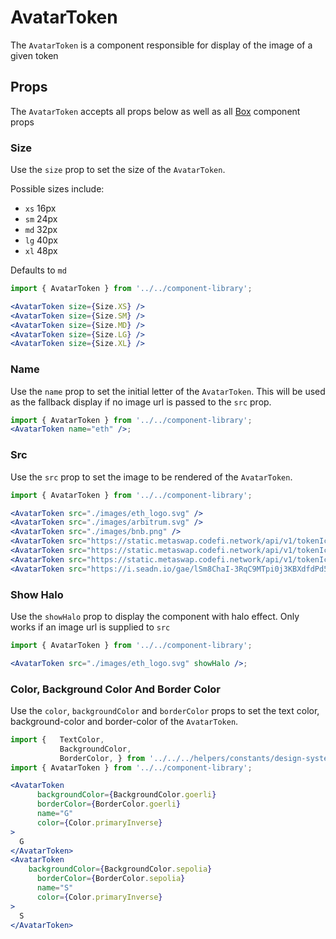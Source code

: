 

# AvatarToken

The `AvatarToken` is a component responsible for display of the image of a given token

<Canvas>
  <Story id="components-componentlibrary-avatartoken--default-story" />
</Canvas>

## Props

The `AvatarToken` accepts all props below as well as all [Box](/docs/components-ui-box--default-story#props) component props

<ArgsTable of={AvatarToken} />

### Size

Use the `size` prop to set the size of the `AvatarToken`.

Possible sizes include:

- `xs` 16px
- `sm` 24px
- `md` 32px
- `lg` 40px
- `xl` 48px

Defaults to `md`

<Canvas>
  <Story id="components-componentlibrary-avatartoken--size-story" />
</Canvas>

```jsx
import { AvatarToken } from '../../component-library';

<AvatarToken size={Size.XS} />
<AvatarToken size={Size.SM} />
<AvatarToken size={Size.MD} />
<AvatarToken size={Size.LG} />
<AvatarToken size={Size.XL} />
```

### Name

Use the `name` prop to set the initial letter of the `AvatarToken`. This will be used as the fallback display if no image url is passed to the `src` prop.

<Canvas>
  <Story id="components-componentlibrary-avatartoken--name" />
</Canvas>

```jsx
import { AvatarToken } from '../../component-library';
<AvatarToken name="eth" />;
```

### Src

Use the `src` prop to set the image to be rendered of the `AvatarToken`.

<Canvas>
  <Story id="components-componentlibrary-avatartoken--src" />
</Canvas>

```jsx
import { AvatarToken } from '../../component-library';

<AvatarToken src="./images/eth_logo.svg" />
<AvatarToken src="./images/arbitrum.svg" />
<AvatarToken src="./images/bnb.png" />
<AvatarToken src="https://static.metaswap.codefi.network/api/v1/tokenIcons/1/0x6b175474e89094c44da98b954eedeac495271d0f.png" />
<AvatarToken src="https://static.metaswap.codefi.network/api/v1/tokenIcons/1/0x0d8775f648430679a709e98d2b0cb6250d2887ef.png" />
<AvatarToken src="https://static.metaswap.codefi.network/api/v1/tokenIcons/1/0x7d1afa7b718fb893db30a3abc0cfc608aacfebb0.png" />
<AvatarToken src="https://i.seadn.io/gae/lSm8ChaI-3RqC9MTpi0j3KBXdfdPd57PN5UeQLY49JA3twy9wSt2dpaa22sSc6oyiXi2OEUR6GeFX8jwkZHEMADu6_Bd4EwTJ-rg?w=500&auto=format" />
```

### Show Halo

Use the `showHalo` prop to display the component with halo effect. Only works if an image url is supplied to `src`

<Canvas>
  <Story id="components-componentlibrary-avatartoken--show-halo" />
</Canvas>

```jsx
import { AvatarToken } from '../../component-library';

<AvatarToken src="./images/eth_logo.svg" showHalo />;
```

### Color, Background Color And Border Color

Use the `color`, `backgroundColor` and `borderColor` props to set the text color, background-color and border-color of the `AvatarToken`.

<Canvas>
  <Story id="components-componentlibrary-avatartoken--color-background-color-and-border-color" />
</Canvas>

```jsx
import {   TextColor,
           BackgroundColor,
           BorderColor, } from '../../../helpers/constants/design-system';
import { AvatarToken } from '../../component-library';

<AvatarToken
      backgroundColor={BackgroundColor.goerli}
      borderColor={BorderColor.goerli}
      name="G"
      color={Color.primaryInverse}
>
  G
</AvatarToken>
<AvatarToken
    backgroundColor={BackgroundColor.sepolia}
      borderColor={BorderColor.sepolia}
      name="S"
      color={Color.primaryInverse}
>
  S
</AvatarToken>
```
